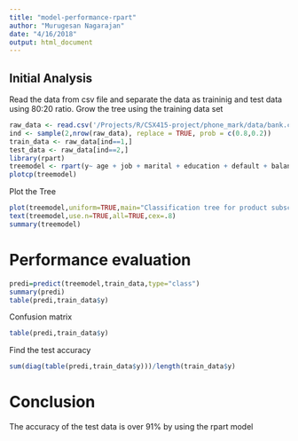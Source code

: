 ```yaml
---
title: "model-performance-rpart"
author: "Murugesan Nagarajan"
date: "4/16/2018"
output: html_document
---
```

## Initial Analysis

Read the data from csv file and separate the data as traininig and test data using 80:20 ratio. Grow the tree using the training data set

```r
raw_data <- read.csv('/Projects/R/CSX415-project/phone_mark/data/bank.csv',sep=';')
ind <- sample(2,nrow(raw_data), replace = TRUE, prob = c(0.8,0.2))
train_data <- raw_data[ind==1,]
test_data <- raw_data[ind==2,]
library(rpart)
treemodel <- rpart(y~ age + job + marital + education + default + balance + housing + loan + contact + duration + campaign + pdays + previous + poutcome, data = train_data)
plotcp(treemodel)

```
Plot the Tree
```r
plot(treemodel,uniform=TRUE,main="Classification tree for product subscription")
text(treemodel,use.n=TRUE,all=TRUE,cex=.8)
summary(treemodel)
```
# Performance evaluation

```r
predi=predict(treemodel,train_data,type="class")
summary(predi)
table(predi,train_data$y)
```
Confusion matrix
```r
table(predi,train_data$y)
```

Find the test accuracy

```r
sum(diag(table(predi,train_data$y)))/length(train_data$y)
```
# Conclusion

The accuracy of the test data is over 91% by using the rpart model




